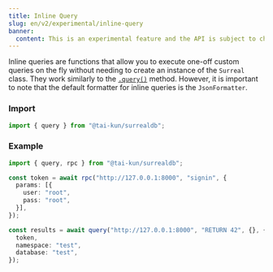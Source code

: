 ```yaml
---
title: Inline Query
slug: en/v2/experimental/inline-query
banner:
  content: This is an experimental feature and the API is subject to change frequently.
---
```


Inline queries are functions that allow you to execute one-off custom queries on the fly without needing to create an instance of the `Surreal` class. They work similarly to the [`.query()`](/v2/guides/querying#query) method.  However, it is important to note that the default formatter for inline queries is the `JsonFormatter`.

### Import

```ts
import { query } from "@tai-kun/surrealdb";
```

### Example

```ts
import { query, rpc } from "@tai-kun/surrealdb";

const token = await rpc("http://127.0.0.1:8000", "signin", {
  params: [{
    user: "root",
    pass: "root",
  }],
});

const results = await query("http://127.0.0.1:8000", "RETURN 42", {}, {
  token,
  namespace: "test",
  database: "test",
});
```
